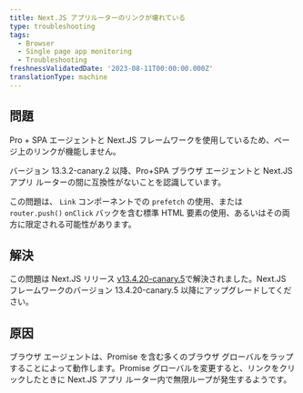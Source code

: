 ```yaml
---
title: Next.JS アプリルーターのリンクが壊れている
type: troubleshooting
tags:
  - Browser
  - Single page app monitoring
  - Troubleshooting
freshnessValidatedDate: '2023-08-11T00:00:00.000Z'
translationType: machine
---
```


## 問題

Pro + SPA エージェントと Next.JS フレームワークを使用しているため、ページ上のリンクが機能しません。

バージョン 13.3.2-canary.2 以降、Pro+SPA ブラウザ エージェントと Next.JS アプリ ルーターの間に互換性がないことを認識しています。

この問題は、 `Link` コンポーネントでの `prefetch` の使用、または `router.push()` `onClick` バックを含む標準 HTML 要素の使用、あるいはその両方に限定される可能性があります。

## 解決

この問題は Next.JS リリース [v13.4.20-canary.5](https://github.com/vercel/next.js/releases/tag/v13.4.20-canary.5)で解決されました。Next.JS フレームワークのバージョン 13.4.20-canary.5 以降にアップグレードしてください。

## 原因

ブラウザ エージェントは、Promise を含む多くのブラウザ グローバルをラップすることによって動作します。Promise グローバルを変更すると、リンクをクリックしたときに Next.JS アプリ ルーター内で無限ループが発生するようです。